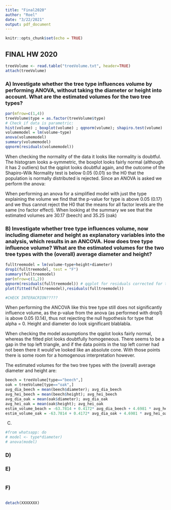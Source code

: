 ```yaml
---
title: "Final2020"
author: "Roel"
date: "3/22/2021"
output: pdf_document
---
```


```r
knitr::opts_chunk$set(echo = TRUE)
```

## FINAL HW 2020

```r
treeVolume <- read.table("treeVolume.txt", header=TRUE)
attach(treeVolume)
```

### A) Investigate whether the tree type influences volume by performing ANOVA, without taking the diameter or height into account. What are the estimated volumes for the two tree types?

```r
par(mfrow=c(1,4))
treeVolume$type = as.factor(treeVolume$type)
# Check if data is parametric:
hist(volume) ; boxplot(volume) ; qqnorm(volume); shapiro.test(volume)
volumemodel = lm(volume~type)
anova(volumemodel)
summary(volumemodel)
qqnorm(residuals(volumemodel))
```

When checking the normality of the data it looks like normality is doubtful. The histogram looks a-symmetric, the boxplot looks fairly normal (although it has 2 outliers) but the qqplot looks doubtful again, and the outcome of the Shapiro-Wilk Normality test is below 0.05 (0.01) so the H0 that the population is normally distributed is rejected. Since an ANOVA is asked we perform the anova:

When performing an anova for a simplified model with just the type explaining the volume we find that the p-value for type is above 0.05 (0.17) and we thus cannot reject the H0 that the means for all factor levels are the same (no factor effect). When looking at the summary we see that the estimated volumes are 30.17 (beech) and 35.25 (oak)

### B) Investigate whether tree type influences volume, now including diameter and height as explanatory variables into the analysis, which results in an ANCOVA. How does tree type influence volume? What are the estimated volumes for the two tree types with the (overall) average diameter and height?

```r
fulltreemodel = lm(volume~type+height+diameter)
drop1(fulltreemodel, test = "F")
summary(fulltreemodel)
par(mfrow=c(1,2))
qqnorm(residuals(fulltreemodel)) # qqplot for residuals corrected for the different population means
plot(fitted(fulltreemodel),residuals(fulltreemodel))

#CHECK INTERACRION?????
```

When performing the ANCOVA like this tree type still does not significantly influence volume, as the p-value from the anova (as performed with drop1) is above 0.05 (0.14), thus not rejecting the null hypothesis for type that alpha = 0. Height and diameter do look significant blablabla.

When checking the model assumptions the qqplot looks fairly normal, whereas the fitted plot looks doubtfully homogeneous. There seems to be a gap in the top left triangle, and if the data points in the top left corner had not been there it would've looked like an absolute cone. With those points there is some room for a homogenous interpretation however.

The estimated volumes for the two tree types with the (overall) average diameter and height are:

```r
beech = treeVolume[type=="beech",]
oak = treeVolume[type=="oak",]
avg_dia_beech = mean(beech$diameter); avg_dia_beech
avg_hei_beech = mean(beech$height); avg_hei_beech
avg_dia_oak = mean(oak$diameter); avg_dia_oak
avg_hei_oak = mean(oak$height); avg_hei_oak
estim_volume_beach = -63.7814 + 0.4172* avg_dia_beech + 4.6981 * avg_hei_beech; estim_volume_beach
estim_volume_oak = -63.7814 + 0.4172* avg_dia_oak + 4.6981 * avg_hei_oak; estim_volume_oak
```

C)

```r
#from whatsapp: do 
# model <- type*diameter)
# anova(model)
```

### D)

### E)

```r
```

### F)

```r
```

```r
detach(XXXXXXX)
```

## 
